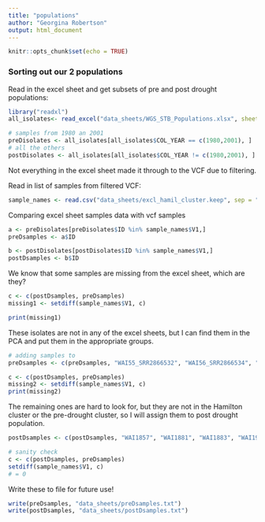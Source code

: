 ```yaml
---
title: "populations"
author: "Georgina Robertson"
output: html_document
---
```


```r
knitr::opts_chunk$set(echo = TRUE)
```

### Sorting out our 2 populations

Read in the excel sheet and get subsets of pre and post drought populations:
```r
library("readxl")
all_isolates<- read_excel("data_sheets/WGS_STB_Populations.xlsx", sheet = 1)

# samples from 1980 an 2001
preDisolates <- all_isolates[all_isolates$COL_YEAR == c(1980,2001), ]
# all the others
postDisolates <- all_isolates[all_isolates$COL_YEAR != c(1980,2001), ]
```

Not everything in the excel sheet made it through to the VCF due to filtering.

Read in list of samples from filtered VCF:
```r
sample_names <- read.csv("data_sheets/excl_hamil_cluster.keep", sep = "", header = F)
```

Comparing excel sheet samples data with vcf samples
```r
a <- preDisolates[preDisolates$ID %in% sample_names$V1,]
preDsamples <- a$ID

b <- postDisolates[postDisolates$ID %in% sample_names$V1,]
postDsamples <- b$ID
```

We know that some samples are missing from the excel sheet, which are they?
```r
c <- c(postDsamples, preDsamples)
missing1 <- setdiff(sample_names$V1, c)

print(missing1)
```
These isolates are not in any of the excel sheets, but I can find them in the PCA and put them in the appropriate groups.
```r
# adding samples to
preDsamples <- c(preDsamples, "WAI55_SRR2866532", "WAI56_SRR2866534", "WAI147_SRR2866536",  "WAI324")

c <- c(postDsamples, preDsamples)
missing2 <- setdiff(sample_names$V1, c)
print(missing2)
```
The remaining ones are hard to look for, but they are not in the Hamilton cluster or the pre-drought cluster, so I will assign them to post drought population.

```r
postDsamples <- c(postDsamples, "WAI1857", "WAI1881", "WAI1883", "WAI1970D", "WAI2210", "WAI2216", "WAI2911R", "WAI3628b")

# sanity check
c <- c(postDsamples, preDsamples)
setdiff(sample_names$V1, c)
# = 0
```

Write these to file for future use!
```r
write(preDsamples, "data_sheets/preDsamples.txt")
write(postDsamples, "data_sheets/postDsamples.txt")
```

